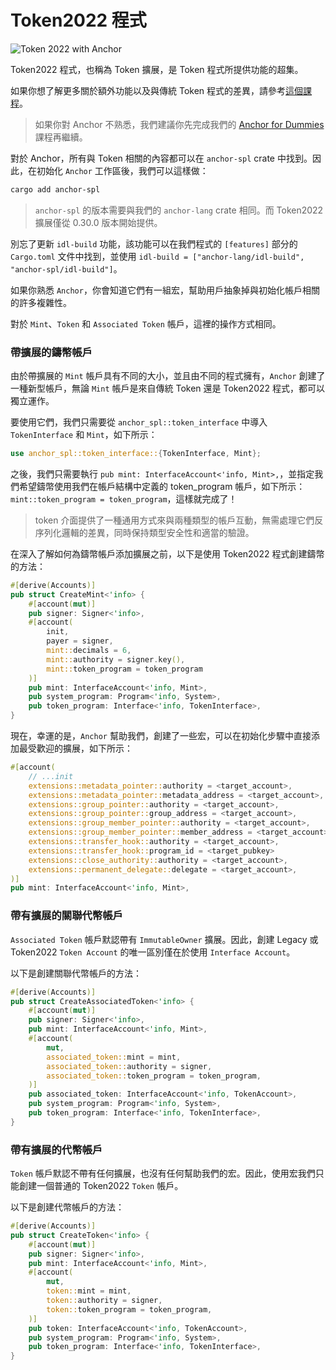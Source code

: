 
# Token2022 程式

![Token 2022 with Anchor](/graphics/course-banners/token-2022-with-anchor.png)

Token2022 程式，也稱為 Token 擴展，是 Token 程式所提供功能的超集。

如果你想了解更多關於額外功能以及與傳統 Token 程式的差異，請參考[這個課程](/zh-HK/courses/token-2022-program)。

> 如果你對 Anchor 不熟悉，我們建議你先完成我們的 [Anchor for Dummies](/zh-HK/courses/anchor-for-dummies) 課程再繼續。

對於 Anchor，所有與 Token 相關的內容都可以在 `anchor-spl` crate 中找到。因此，在初始化 `Anchor` 工作區後，我們可以這樣做：

```bash
cargo add anchor-spl
```

> `anchor-spl` 的版本需要與我們的 `anchor-lang` crate 相同。而 Token2022 擴展僅從 0.30.0 版本開始提供。

別忘了更新 `idl-build` 功能，該功能可以在我們程式的 `[features]` 部分的 `Cargo.toml` 文件中找到，並使用 `idl-build = ["anchor-lang/idl-build", "anchor-spl/idl-build"]`。

<ArticleSection name="鑄幣和 Token 帳戶" id="mint-and-token-accounts" level="h2" />

如果你熟悉 `Anchor`，你會知道它們有一組宏，幫助用戶抽象掉與初始化帳戶相關的許多複雜性。

對於 `Mint`、`Token` 和 `Associated Token` 帳戶，這裡的操作方式相同。

### 帶擴展的鑄幣帳戶

由於帶擴展的 `Mint` 帳戶具有不同的大小，並且由不同的程式擁有，`Anchor` 創建了一種新型帳戶，無論 `Mint` 帳戶是來自傳統 Token 還是 Token2022 程式，都可以獨立運作。

要使用它們，我們只需要從 `anchor_spl::token_interface` 中導入 `TokenInterface` 和 `Mint`，如下所示：

```rust
use anchor_spl::token_interface::{TokenInterface, Mint};
```

之後，我們只需要執行 `pub mint: InterfaceAccount<'info, Mint>,`，並指定我們希望鑄幣使用我們在帳戶結構中定義的 token_program 帳戶，如下所示：`mint::token_program = token_program`，這樣就完成了！

> token 介面提供了一種通用方式來與兩種類型的帳戶互動，無需處理它們反序列化邏輯的差異，同時保持類型安全性和適當的驗證。

在深入了解如何為鑄幣帳戶添加擴展之前，以下是使用 Token2022 程式創建鑄幣的方法：

```rust
#[derive(Accounts)]
pub struct CreateMint<'info> {
    #[account(mut)]
    pub signer: Signer<'info>,
    #[account(
        init,
        payer = signer,
        mint::decimals = 6,
        mint::authority = signer.key(),
        mint::token_program = token_program
    )]
    pub mint: InterfaceAccount<'info, Mint>,
    pub system_program: Program<'info, System>,
    pub token_program: Interface<'info, TokenInterface>,
}
```

現在，幸運的是，`Anchor` 幫助我們，創建了一些宏，可以在初始化步驟中直接添加最受歡迎的擴展，如下所示：

```rust
#[account(
    // ...init
    extensions::metadata_pointer::authority = <target_account>,
    extensions::metadata_pointer::metadata_address = <target_account>,
    extensions::group_pointer::authority = <target_account>,
    extensions::group_pointer::group_address = <target_account>,
    extensions::group_member_pointer::authority = <target_account>,
    extensions::group_member_pointer::member_address = <target_account>,
    extensions::transfer_hook::authority = <target_account>,
    extensions::transfer_hook::program_id = <target_pubkey>
    extensions::close_authority::authority = <target_account>,
    extensions::permanent_delegate::delegate = <target_account>,
)]
pub mint: InterfaceAccount<'info, Mint>,
```

### 帶有擴展的關聯代幣帳戶

`Associated Token` 帳戶默認帶有 `ImmutableOwner` 擴展。因此，創建 Legacy 或 Token2022 `Token Account` 的唯一區別僅在於使用 `Interface Account`。

以下是創建關聯代幣帳戶的方法：

```rust
#[derive(Accounts)]
pub struct CreateAssociatedToken<'info> {
    #[account(mut)]
    pub signer: Signer<'info>,
    pub mint: InterfaceAccount<'info, Mint>,
    #[account(
        mut,
        associated_token::mint = mint,
        associated_token::authority = signer,
        associated_token::token_program = token_program,
    )]
    pub associated_token: InterfaceAccount<'info, TokenAccount>,
    pub system_program: Program<'info, System>,
    pub token_program: Interface<'info, TokenInterface>,
}
```

### 帶有擴展的代幣帳戶

`Token` 帳戶默認不帶有任何擴展，也沒有任何幫助我們的宏。因此，使用宏我們只能創建一個普通的 Token2022 `Token` 帳戶。

以下是創建代幣帳戶的方法：

```rust
#[derive(Accounts)]
pub struct CreateToken<'info> {
    #[account(mut)]
    pub signer: Signer<'info>,
    pub mint: InterfaceAccount<'info, Mint>,
    #[account(
        mut,
        token::mint = mint,
        token::authority = signer,
        token::token_program = token_program,
    )]
    pub token: InterfaceAccount<'info, TokenAccount>,
    pub system_program: Program<'info, System>,
    pub token_program: Interface<'info, TokenInterface>,
}
```